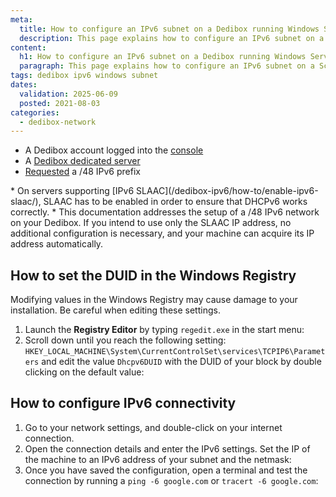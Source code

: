 ```yaml
---
meta:
  title: How to configure an IPv6 subnet on a Dedibox running Windows Server
  description: This page explains how to configure an IPv6 subnet on a Scaleway Dedibox running a Windows Server operating system.
content:
  h1: How to configure an IPv6 subnet on a Dedibox running Windows Server
  paragraph: This page explains how to configure an IPv6 subnet on a Scaleway Dedibox running a Windows Server operating system.
tags: dedibox ipv6 windows subnet
dates:
  validation: 2025-06-09
  posted: 2021-08-03
categories:
  - dedibox-network
---
```




<Requirements />

- A Dedibox account logged into the [console](https://console.online.net)
- A [Dedibox dedicated server](https://www.scaleway.com/en/dedibox)
- [Requested](/dedibox-ipv6/how-to/request-prefix/) a /48 IPv6 prefix

<Message type="important">
  * On servers supporting [IPv6 SLAAC](/dedibox-ipv6/how-to/enable-ipv6-slaac/), SLAAC has to be enabled in order to ensure that DHCPv6 works correctly.
  * This documentation addresses the setup of a /48 IPv6 network on your Dedibox. If you intend to use only the SLAAC IP address, no additional configuration is necessary, and your machine can acquire its IP address automatically.
</Message>

## How to set the DUID in the Windows Registry

<Message type="important">
  Modifying values in the Windows Registry may cause damage to your installation. Be careful when editing these settings.
</Message>

1. Launch the **Registry Editor** by typing `regedit.exe` in the start menu:
    <Lightbox image={image} width="" />
2. Scroll down until you reach the following setting: `HKEY_LOCAL_MACHINE\System\CurrentControlSet\services\TCPIP6\Parameters` and edit the value `Dhcpv6DUID` with the DUID of your block by double clicking on the default value:
    <Lightbox image={image2} width="" />

## How to configure IPv6 connectivity

1. Go to your network settings, and double-click on your internet connection.
2. Open the connection details and enter the IPv6 settings. Set the IP of the machine to an IPv6 address of your subnet and the netmask:
    <Lightbox image={image3} alt="" />
3. Once you have saved the configuration, open a terminal and test the connection by running a `ping -6 google.com` or `tracert -6 google.com`:
    <Lightbox image={image4} alt="" />


